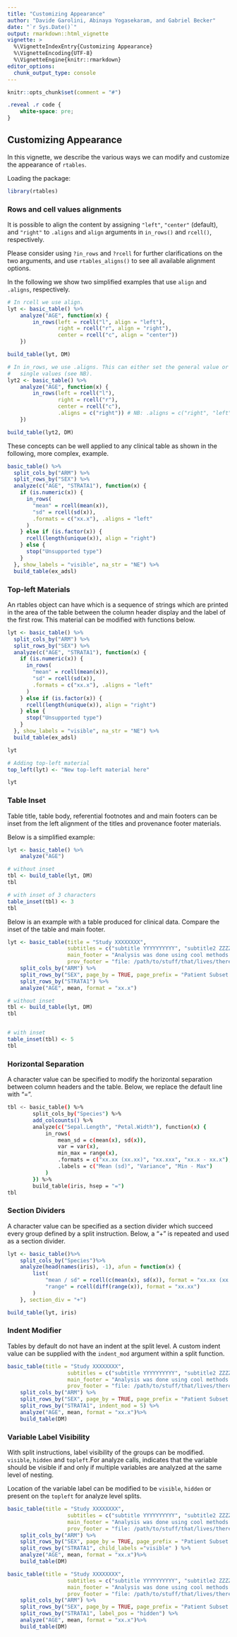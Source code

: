 ```yaml
---
title: "Customizing Appearance"
author: "Davide Garolini, Abinaya Yogasekaram, and Gabriel Becker"
date: "`r Sys.Date()`"
output: rmarkdown::html_vignette
vignette: >
  %\VignetteIndexEntry{Customizing Appearance}
  %\VignetteEncoding{UTF-8}
  %\VignetteEngine{knitr::rmarkdown}
editor_options: 
  chunk_output_type: console
---
```



```r
knitr::opts_chunk$set(comment = "#")
```

```css
.reveal .r code {
    white-space: pre;
}
```

## Customizing Appearance

In this vignette, we describe the various ways we can modify and customize the appearance of `rtables`.

Loading the package:
```r
library(rtables)
```

### Rows and cell values alignments

It is possible to align the content by assigning `"left"`, `"center"` (default), and `"right"` to `.aligns` and `align` arguments in `in_rows()` and `rcell()`, respectively.

Please consider using `?in_rows` and `?rcell` for further clarifications on the two arguments, and use `rtables_aligns()` to see all available alignment options.

In the following we show two simplified examples that use `align` and `.aligns`, respectively.

```r
# In rcell we use align.
lyt <- basic_table() %>%
    analyze("AGE", function(x) {
        in_rows(left = rcell("l", align = "left"),
                right = rcell("r", align = "right"),
                center = rcell("c", align = "center"))
    })

build_table(lyt, DM)
```

```r
# In in_rows, we use .aligns. This can either set the general value or the
#   single values (see NB).
lyt2 <- basic_table() %>%
    analyze("AGE", function(x) {
        in_rows(left = rcell("l"),
                right = rcell("r"),
                center = rcell("c"),
                .aligns = c("right")) # NB: .aligns = c("right", "left", "center")
    })

build_table(lyt2, DM)
```

These concepts can be well applied to any clinical table as shown in the following, more complex, example.

```r
basic_table() %>%
  split_cols_by("ARM") %>%
  split_rows_by("SEX") %>%
  analyze(c("AGE", "STRATA1"), function(x) {
    if (is.numeric(x)) {
      in_rows(
        "mean" = rcell(mean(x)),
        "sd" = rcell(sd(x)),
        .formats = c("xx.x"), .aligns = "left"
      )
    } else if (is.factor(x)) {
      rcell(length(unique(x)), align = "right")
    } else {
      stop("Unsupported type")
    }
  }, show_labels = "visible", na_str = "NE") %>%
  build_table(ex_adsl)
```

### Top-left Materials

An rtables object can have \emph{top left material} which is a sequence of strings which are printed in the area of the table between the column header display
and the label of the first row.  This material can be modified with functions below.

```r
lyt <- basic_table() %>%
  split_cols_by("ARM") %>%
  split_rows_by("SEX") %>%
  analyze(c("AGE", "STRATA1"), function(x) {
    if (is.numeric(x)) {
      in_rows(
        "mean" = rcell(mean(x)),
        "sd" = rcell(sd(x)),
        .formats = c("xx.x"), .aligns = "left"
      )
    } else if (is.factor(x)) {
      rcell(length(unique(x)), align = "right")
    } else {
      stop("Unsupported type")
    }
  }, show_labels = "visible", na_str = "NE") %>%
  build_table(ex_adsl)

lyt

# Adding top-left material
top_left(lyt) <- "New top-left material here"

lyt
```


### Table Inset

Table title, table body, referential footnotes and and main footers can be inset from the left alignment of the titles and provenance footer materials.

Below is a simplified example:

```r
lyt <- basic_table() %>%
    analyze("AGE")

# without inset
tbl <- build_table(lyt, DM)
tbl

# with inset of 3 characters
table_inset(tbl) <- 3
tbl

```

Below is an example with a table produced for clinical data. Compare the inset of the table and main footer.

```r
lyt <- basic_table(title = "Study XXXXXXXX",
                   subtitles = c("subtitle YYYYYYYYYY", "subtitle2 ZZZZZZZZZ"),
                   main_footer = "Analysis was done using cool methods that are correct",
                   prov_footer = "file: /path/to/stuff/that/lives/there HASH:1ac41b242a") %>%
    split_cols_by("ARM") %>%
    split_rows_by("SEX", page_by = TRUE, page_prefix = "Patient Subset - Gender", split_fun = drop_split_levels) %>%
    split_rows_by("STRATA1") %>%
    analyze("AGE", mean, format = "xx.x")

# without inset
tbl <- build_table(lyt, DM)
tbl


# with inset
table_inset(tbl) <- 5
tbl
```


### Horizontal Separation
A character value can be specified to modify the horizontal separation between column headers and the table. Below, we replace the default line with "=".
```bash
tbl <- basic_table() %>%
        split_cols_by("Species") %>%
        add_colcounts() %>%
        analyze(c("Sepal.Length", "Petal.Width"), function(x) {
            in_rows(
                mean_sd = c(mean(x), sd(x)),
                var = var(x),
                min_max = range(x),
                .formats = c("xx.xx (xx.xx)", "xx.xxx", "xx.x - xx.x"),
                .labels = c("Mean (sd)", "Variance", "Min - Max")
            )
        }) %>%
        build_table(iris, hsep = "=")
tbl
```

### Section Dividers

A character value can be specified as a section divider which succeed every group defined by a split instruction. Below, a "+" is repeated and used as a section divider.

```r
lyt <- basic_table()%>%
    split_cols_by("Species")%>%
    analyze(head(names(iris), -1), afun = function(x) {
        list(
            "mean / sd" = rcell(c(mean(x), sd(x)), format = "xx.xx (xx.xx)"),
            "range" = rcell(diff(range(x)), format = "xx.xx")
        )
    }, section_div = "+")

build_table(lyt, iris)
```

### Indent Modifier

Tables by default do not have an indent at the split level. A custom indent value can be supplied with the `indent_mod` argument within a split function. 

```r
basic_table(title = "Study XXXXXXXX",
                   subtitles = c("subtitle YYYYYYYYYY", "subtitle2 ZZZZZZZZZ"),
                   main_footer = "Analysis was done using cool methods that are correct",
                   prov_footer = "file: /path/to/stuff/that/lives/there HASH:1ac41b242a") %>%
    split_cols_by("ARM") %>%
    split_rows_by("SEX", page_by = TRUE, page_prefix = "Patient Subset - Gender", split_fun = drop_split_levels, indent_mod = 3) %>%
    split_rows_by("STRATA1", indent_mod = 5) %>%
    analyze("AGE", mean, format = "xx.x")%>%
    build_table(DM)

```

### Variable Label Visibility

With split instructions, label visibility of the groups can be modified. `visible`, `hidden` and `topleft`.For analyze calls, \code{default} indicates that the variable should be visible if and only if
multiple variables are analyzed at the same level of nesting.

Location of the variable label can be modified to be `visible`, `hidden` or present on the `topleft` for analyze level splits.


```r
basic_table(title = "Study XXXXXXXX",
                   subtitles = c("subtitle YYYYYYYYYY", "subtitle2 ZZZZZZZZZ"),
                   main_footer = "Analysis was done using cool methods that are correct",
                   prov_footer = "file: /path/to/stuff/that/lives/there HASH:1ac41b242a") %>%
    split_cols_by("ARM") %>%
    split_rows_by("SEX", page_by = TRUE, page_prefix = "Patient Subset - Gender", split_fun = drop_split_levels, indent_mod = 3, child_labels = "hidden") %>%
    split_rows_by("STRATA1", child_labels ="visible" ) %>%
    analyze("AGE", mean, format = "xx.x")%>%
    build_table(DM)

basic_table(title = "Study XXXXXXXX",
                   subtitles = c("subtitle YYYYYYYYYY", "subtitle2 ZZZZZZZZZ"),
                   main_footer = "Analysis was done using cool methods that are correct",
                   prov_footer = "file: /path/to/stuff/that/lives/there HASH:1ac41b242a") %>%
    split_cols_by("ARM") %>%
    split_rows_by("SEX", page_by = TRUE, page_prefix = "Patient Subset - Gender", split_fun = drop_split_levels, label_pos = "hidden") %>%
    split_rows_by("STRATA1", label_pos = "hidden") %>%
    analyze("AGE", mean, format = "xx.x")%>%
    build_table(DM)
```


